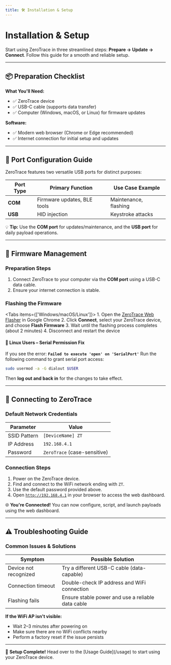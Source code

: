 ```yaml
---
title: 🛠️ Installation & Setup
---
```



# Installation & Setup

Start using ZeroTrace in three streamlined steps: **Prepare → Update → Connect**. Follow this guide for a smooth and reliable setup.

---

## 📦 Preparation Checklist

**What You'll Need:**
- ✅ ZeroTrace device
- ✅ USB-C cable (supports data transfer)
- ✅ Computer (Windows, macOS, or Linux) for firmware updates

**Software:**
- ✅ Modern web browser (Chrome or Edge recommended)
- ✅ Internet connection for initial setup and updates

---

## 🔌 Port Configuration Guide

ZeroTrace features two versatile USB ports for distinct purposes:

| Port Type | Primary Function            | Use Case Example      |
|-----------|----------------------------|-----------------------|
| **COM**   | Firmware updates, BLE tools| Maintenance, flashing |
| **USB**   | HID injection              | Keystroke attacks     |

<Callout type="info">
    💡 <b>Tip:</b> Use the <b>COM port</b> for updates/maintenance, and the <b>USB port</b> for daily payload operations.
</Callout>

---

## 🚀 Firmware Management

### Preparation Steps
1. Connect ZeroTrace to your computer via the **COM port** using a USB-C data cable.
2. Ensure your internet connection is stable.

### Flashing the Firmware
<Tabs items={['Windows/macOS/Linux']}>
    <Tab value="Windows/macOS/Linux">
        1. Open the [ZeroTrace Web Flasher](https://dashboard.zerotrace.pw/) in Google Chrome
        2. Click **Connect**, select your ZeroTrace device, and choose **Flash Firmware**
        3. Wait until the flashing process completes (about 2 minutes)
        4. Disconnect and restart the device
    </Tab>
</Tabs>

#### 🐧 Linux Users – Serial Permission Fix
If you see the error:
**`Failed to execute 'open' on 'SerialPort'`**
Run the following command to grant serial port access:
```bash
sudo usermod -a -G dialout $USER
```
Then **log out and back in** for the changes to take effect.

---

## 📡 Connecting to ZeroTrace

### Default Network Credentials

| Parameter    | Value                |
|--------------|----------------------|
| SSID Pattern | `[DeviceName] ZT`    |
| IP Address   | `192.168.4.1`        |
| Password     | `ZeroTrace` (case-sensitive) |

### Connection Steps
1. Power on the ZeroTrace device.
2. Find and connect to the WiFi network ending with `ZT`.
3. Use the default password provided above.
4. Open [`http://192.168.4.1`](http://192.168.4.1) in your browser to access the web dashboard.

<Callout type="success">
    🌐 <b>You're Connected!</b> You can now configure, script, and launch payloads using the web dashboard.
</Callout>

---

## ⚠️ Troubleshooting Guide

### Common Issues & Solutions

| Symptom                | Possible Solution                                  |
|------------------------|----------------------------------------------------|
| Device not recognized  | Try a different USB-C cable (data-capable)         |
| Connection timeout     | Double-check IP address and WiFi connection        |
| Flashing fails         | Ensure stable power and use a reliable data cable  |

**If the WiFi AP isn't visible:**
- Wait 2–3 minutes after powering on
- Make sure there are no WiFi conflicts nearby
- Perform a factory reset if the issue persists

---

<Callout type="success">
    🎉 <b>Setup Complete!</b> Head over to the [Usage Guide](/usage) to start using your ZeroTrace device.
</Callout>